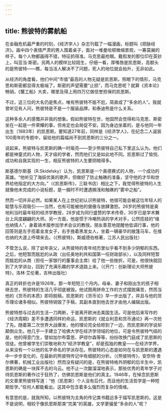 ```yaml
---
---
---
```

title: 熊彼特的雾航船
---






在金融危机最严重的时刻，《经济学人》杂志刊载了一幅漫画，标题叫《把脉经济》。画中四个表情严肃的男人围着桌子，面对一堆曼哈顿微缩景观，一筹莫展的样子。每个人物都画得不错，特征抓得准。马克思最抢眼。戴假发的那位印在英钞上，叫亚当·斯密。另两人的模样比较陌生，仔细一看，厚嘴唇是凯恩斯，高额头的是熊彼特——瞧，每当活人解决不了问题，死人的地位就会抬升，无非如此。

从经济的角度看，他们中间“市值”最高的人物无疑是凯恩斯。照眼下的情形，马克思和斯密都显得太极端了。斯密的声望需要“止损”，而马克思呢？就算《资本论》畅销，《蟹工船》大卖，哪里及得上用四万亿做信誉担保的凯恩斯。

不过，这三位的大名仍是焦点，唯有熊彼特不尴不尬，简直成了“多余的人”。我就曾听见有人问，熊彼特是不是一个服装品牌，和泰迪熊是什么关系。

这种多余人的感慨并非我的想象。假如熊彼特在世，他固然会觉得和马克思、斯密坐在一起是一件荣耀的事，但肯定也会局促不安。因为身边坐着的，是与他同一年出生（1883年）的凯恩斯。要知道27年前，同样是《经济学人》，在纪念二人诞辰100周年的专题中，留给他的篇幅尚不到凯恩斯的三分之一。

说起来，熊彼特与凯恩斯的确一时瑜亮——至少熊彼特自己私下里这么认为。他们都是神童式的人物，天才级的学者，然而他们又是如此地不同。凯恩斯过了愉悦、成功和自我实现的一生，相反熊彼特的人生要阴暗得多。

斯基德尔斯基（R.Skidelsky）认为，凯恩斯是一个奥德赛式的人物，一个成功的英雄。“他听见了海妖优美的歌声，但做好了防止触礁的准备，坚守他的才华和世界给他指定的大方向。”（《凯恩斯传》，三联书店）相比之下，我觉得熊彼特的人生就像他未完成的小说标题，是一艘时不时遭遇搁浅和触礁的“雾中之船”。

然而一切并非必然。如果某人在上世纪初认识熊彼特，他很可能会被这位年轻人的聪慧与乐观吸引——当然，也有可能被他的倨傲与放肆激怒。26岁的熊彼特是奥地利当时最年轻的经济学教授，28岁成为同行盛赞的学术传奇，30岁已是学术舞台上风度翩翩的大师。另一方面，他是惯于冷嘲热讽的学术对手，公然揽妓的“维也纳情人”，身着骑术服参加学术会议的教授。朋友善意地提醒他低调行事，他的回答则是左手揽着金发女子，右手挽着黑发女人，坐着一辆豪华的敞篷马车，在维也纳的大道上呼啸来去。（《熊彼特》，斯威德伯格著，江苏人民出版社）

不管怎么说，除了幼年丧父，从熊彼特的青年经历里似乎看不到多少阴郁的东西。之后，他短暂而尴尬的从政（出任奥地利共和国第一任财政部长），以及同样短暂而尴尬的从商（担任一家银行的董事会主席）给了他一些挫折。可是，他很快就回到了大学讲台，回到了充满乐趣的学术道路上来。（《开门：创新理论大师熊彼特》，洛林·艾伦著，吉林出版社）

真正的转折也许是1926年。那一年短短三个月内，母亲、妻子和刚出生的孩子相继去世，熊彼特的生活几乎彻底被毁。他试图用拼命工作的方式摆脱痛苦，然而当他的《货币的本质》即将脱稿，凯恩斯的《货币论》早一步出版了，并且与他的货币理论诸多相似。熊彼特销毁了手稿，其副本直到他去世才由他人编辑出版。

熊彼特想与过去的生活一刀两断，于是离开欧洲去美国生活。可是他后来写作的《经济周期》差不多遭遇同样的命运，凯恩斯的《就业利息和货币通论》再一次抢了先。随着第二次世界大战爆发，他的理论完全给晾到了一边，而凯恩斯的学说却颠倒众生。他几乎一手建立了哈佛大学在经济学领域的地位，可是令熊彼特气结的是，他的得意门生，譬如加尔布雷思、萨缪尔森等等，纷纷改换门庭成了凯恩斯的信徒。他曾被学生们崇敬地称为“经济学教皇”，却是孤独的教皇——在经济学界，从来没有一个以他的名字命名的学派存在。熊彼特的心态是如何在与凯恩斯的遭遇中一步步变化的，在最新的熊彼特传记中有细腻的分析。（《熊彼特传》，安奈特·舍尔佛著，机械工业出版社）然而没有疑问的是，在熊彼特格外阴郁的后半生中，凯恩斯的确是一块挥不去的乌云。他不止一次酸溜溜地表示，那些优秀的青年学子对待凯恩斯的著作过于狂热了，仿佛凯恩斯是他们的真主。1946年，在悼念凯恩斯的文章里熊彼特写道：“他（凯恩斯）个人没有后代，而且他的生活哲学是一种短期哲学。”任何人都能看出，这其中包含着多么强烈而复杂的情绪。

有意思的是，就我所知，以熊彼特为主角的传记类书籍远多于描写凯恩斯的。这是不是说明，相较于像凯恩斯那类“完美”的英雄，文学更偏爱“多余的人”呢？